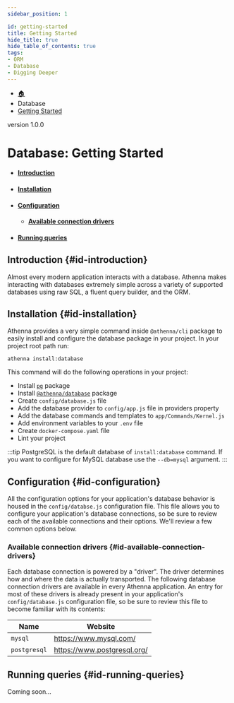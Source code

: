 ```yaml
---
sidebar_position: 1

id: getting-started
title: Getting Started
hide_title: true
hide_table_of_contents: true
tags:
- ORM
- Database
- Digging Deeper
---
```


<nav aria-label="breadcrumbs">
    <ul class="breadcrumbs">
        <li class="breadcrumbs__item">
            <a class="breadcrumbs__link" href="/">🏠</a>
        </li>
        <li class="breadcrumbs__item">
            <a class="breadcrumbs__link">Database</a>
        </li>
        <li class="breadcrumbs__item">
            <a class="breadcrumbs__link" href="/docs/database/getting-started">Getting Started</a>
        </li>
    </ul>
</nav>

<span class="badge badge--secondary margin-top-bot">version 1.0.0</span>

# Database: Getting Started

- #### [Introduction](#id-introduction)
- #### [Installation](#id-installation)
- #### [Configuration](#id-configuration)
    - #### [Available connection drivers](#id-available-connection-drivers)
- #### [Running queries](#id-running-queries)

## Introduction {#id-introduction}

Almost every modern application interacts with a database. Athenna makes interacting with databases extremely simple across
a variety of supported databases using raw SQL, a fluent query builder, and the ORM.

## Installation {#id-installation}

Athenna provides a very simple command inside `@athenna/cli` package to easily install and configure the database package
in your project. In your project root path run:

```shell
athenna install:database
```

This command will do the following operations in your project:

- Install [`pg`](https://www.npmjs.com/package/pg) package
- Install [`@athenna/database`](https://github.com/AthennaIO/Database) package
- Create `config/database.js` file
- Add the database provider to `config/app.js` file in providers property
- Add the database commands and templates to `app/Commands/Kernel.js`
- Add environment variables to your `.env` file
- Create `docker-compose.yaml` file
- Lint your project

:::tip
PostgreSQL is the default database of `install:database` command. If you want to configure for MySQL database use the `--db=mysql`
argument.
:::

## Configuration {#id-configuration}

All the configuration options for your application's database behavior is housed in the `config/databse.js` configuration file.
This file allows you to configure your application's database connections, so be sure to review each of the available connections
and their options. We'll review a few common options below.

### Available connection drivers {#id-available-connection-drivers}

Each database connection is powered by a "driver". The driver determines how and where the data is actually transported.
The following database connection drivers are available in every Athenna application. An entry for most of these drivers is
already present in your application's `config/database.js` configuration file, so be sure to review this file to become
familiar with its contents:

<table>
    <thead>
    <tr>
        <th>Name</th>
        <th>Website</th>
    </tr>
    </thead>
    <tbody>
    <tr>
        <td><code>mysql</code></td>
        <td><a target="_blank" href="https://www.mysql.com/">https://www.mysql.com/</a></td>
    </tr>
    <tr>
        <td><code>postgresql</code></td>
        <td><a target="_blank" href="https://www.postgresql.org/">https://www.postgresql.org/</a></td>
    </tr>
    </tbody>
</table>

## Running queries {#id-running-queries}

Coming soon...
